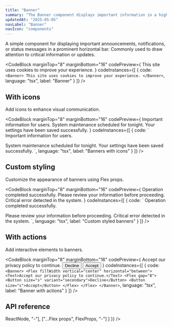 ```yaml
---
title: "Banner"
summary: "The Banner component displays important information in a highlighted horizontal bar across the interface."
updatedAt: "2025-05-05"
navLabel: "Banner"
navIcon: "components"
---
```


A simple component for displaying important announcements, notifications, or status messages in a prominent horizontal bar. Commonly used to draw attention to critical information or updates.

<CodeBlock
  marginTop="8"
  marginBottom="16"
  codePreview={
    <Banner>
      This site uses cookies to improve your experience.
    </Banner>
  }
  codeInstances={[
    {
      code:
`<Banner>
    This site uses cookies to improve your experience.
</Banner>`,
      language: "tsx",
      label: "Banner"
    }
  ]}
/>

## With icons

Add icons to enhance visual communication.

<CodeBlock
  marginTop="8"
  marginBottom="16"
  codePreview={
    <Column gap="16">
      <Banner>
        <Icon name="info" size="s" /> Important information for users.
      </Banner>
      <Banner>
        <Icon name="warning" size="s" /> System maintenance scheduled for tonight.
      </Banner>
      <Banner>
        <Icon name="check" size="s" /> Your settings have been saved successfully.
      </Banner>
    </Column>
  }
  codeInstances={[
    {
      code:
`<Banner>
    <Icon name="info" size="s" /> Important information for users.
</Banner>

<Banner>
    <Icon name="warning" size="s" /> System maintenance scheduled for tonight.
</Banner>

<Banner>
    <Icon name="check" size="s" /> Your settings have been saved successfully.
</Banner>`,
      language: "tsx",
      label: "Banners with icons"
    }
  ]}
/>

## Custom styling

Customize the appearance of banners using Flex props.

<CodeBlock
  marginTop="8"
  marginBottom="16"
  codePreview={
    <Column gap="16">
      <Banner solid="success-medium" onSolid="success-strong">
        <Icon name="check" size="s" /> Operation completed successfully.
      </Banner>
      <Banner solid="warning-medium" onSolid="warning-strong">
        <Icon name="warning" size="s" /> Please review your information before proceeding.
      </Banner>
      <Banner solid="danger-medium" onSolid="danger-strong">
        <Icon name="alert" size="s" /> Critical error detected in the system.
      </Banner>
    </Column>
  }
  codeInstances={[
    {
      code:
`<Banner solid="success-medium" onSolid="success-strong">
    <Icon name="check" size="s" /> Operation completed successfully.
</Banner>

<Banner solid="warning-medium" onSolid="warning-strong">
    <Icon name="warning" size="s" /> Please review your information before proceeding.
</Banner>

<Banner solid="danger-medium" onSolid="danger-strong">
    <Icon name="alert" size="s" /> Critical error detected in the system.
</Banner>`,
      language: "tsx",
      label: "Custom styled banners"
    }
  ]}
/>

## With actions

Add interactive elements to banners.

<CodeBlock
  marginTop="8"
  marginBottom="16"
  codePreview={
    <Banner>
      <Flex fillWidth vertical="center" horizontal="between">
        <Text>Accept our privacy policy to continue.</Text>
        <Flex gap="8">
          <Button size="s" variant="secondary">Decline</Button>
          <Button size="s">Accept</Button>
        </Flex>
      </Flex>
    </Banner>
  }
  codeInstances={[
    {
      code:
`<Banner>
    <Flex fillWidth vertical="center" horizontal="between">
        <Text>Accept our privacy policy to continue.</Text>
        <Flex gap="8">
            <Button size="s" variant="secondary">Decline</Button>
            <Button size="s">Accept</Button>
        </Flex>
    </Flex>
</Banner>`,
      language: "tsx",
      label: "Banner with actions"
    }
  ]}
/>

## API reference

<Table
  marginTop="8"
  marginBottom="16"
  data={{
    headers: [
      { header: "Prop" },
      { header: "Type" },
      { header: "Default" },
    ],
    rows: [
      ["children", <InlineCode>ReactNode</InlineCode>, "-"],
      ["...Flex props", <InlineCode>FlexProps</InlineCode>, "-"]
    ]
  }}
/>